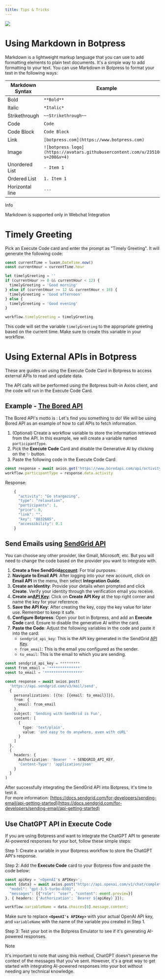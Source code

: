 ```yaml
---
title: Tips & Tricks
---
```


<img src="./assets/getting-started-tips-tricks.png" />

# Using Markdown in Botpress

Markdown is a lightweight markup language that you can use to add formatting elements to plain text documents. It's a simple way to add formatting to your text. You can use Markdown in Botpress to format your text in the following ways:

| Markdown Syntax | Example                                                                        |
| --------------- | ------------------------------------------------------------------------------ |
| Bold            | `**Bold**`                                                                     |
| Italic          | `*Italic*`                                                                     |
| Strikethrough   | `~~Strikethrough~~`                                                            |
| Code            | `Code`                                                                         |
| Code Block      | `Code Block`                                                                   |
| Link            | `[botpress.com](https://www.botpress.com)`                                     |
| Image           | `![botpress logo](https://avatars.githubusercontent.com/u/23510677?s=200&v=4)` |
| Unordered List  | `- Item 1`                                                                     |
| Ordered List    | `1. Item 1`                                                                    |
| Horizontal line | `---`                                                                          |

<Info>
Info

Markdown is supported only in Webchat Integration
</Info>

# Timely Greeting

Pick an Execute Code card and enter the prompt as "Timely Greeting". It will generate the following code:

```javascript
const currentTime = luxon.DateTime.now()
const currentHour = currentTime.hour

let timelyGreeting = ''
if (currentHour >= 0 && currentHour < 12) {
  timelyGreeting = 'Good morning'
} else if (currentHour >= 12 && currentHour < 18) {
  timelyGreeting = 'Good afternoon'
} else {
  timelyGreeting = 'Good evening'
}

workflow.timelyGreeting = timelyGreeting
```

This code will set the variable `timelyGreeting` to the appropriate greeting based on the current time. Make sure to create this variable in your workflow.

# Using External APIs in Botpress

These are guides on using the Execute Code Card in Botpress to access external APIs to read and update data.

The API calls will be performed using the Botpress built-in Axios client, and the code will run in the Execute Code Card.

## Example - [The Bored API](https://www.boredapi.com/)

The Bored API's motto is : Let's find you something to do! We will be using Bored API as an example of how to call APIs to fetch information.

1. (Optional) Create a workflow variable to store the information retrieved from the API. In this example, we will create a variable named `participantType`.
2. Pick the **Execute Code** Card and disable the Generative AI by clicking on the ✨ button.
3. Paste the following code in the Execute Code Card:

```typescript
const response = await axios.get('https://www.boredapi.com/api/activity?participants=1')
workflow.participantType = response.data.activity
```

Response:

```typescript
    {
      "activity": "Go stargazing",
      "type": "relaxation",
      "participants": 1,
      "price": 0,
      "link": "",
      "key": "8832605",
      "accessibility": 0.1
    }
```

## Send Emails using [SendGrid API](https://sendgrid.com/)

You can choose any other provider, like Gmail, Microsoft, etc. But you will need to change the code based on the provider you want to integrate with.

1. **Create a free SendGrid[account](https://sendgrid.com/pricing/ "account")**: For trial purposes.
2. **Navigate to Email API**: After logging into your new account, click on **Email API** in the menu, then select **Integration Guide**.
3. **Create an Identity**: Provide your details when prompted and click **Create**. Verify your identity through the verification email you receive.
4. **Create an[API Key](https://app.sendgrid.com/settings/api_keys "API Key")**: Click on **Create API Key** at the top right corner and name the key for your reference.
5. **Save the API Key**: After creating the key, copy the key value for later use. Remember to keep it safe.
6. **Configure Botpress**: Open your bot in Botpress, and add an **Execute Code** card. Ensure to disable the generative AI within the card.
7. **Paste the Code**: Adjust the following variables in the code and paste it into the card:
   * `sendgrid_api_key`: This is the API key generated in the SendGrid [API Key](https://app.sendgrid.com/settings/api_keys "API Key").
   * `from_email`: This is the email you configured as the sender.
   * `to_email`: This is the email to which you are sending.

```typescript
const sendgrid_api_key = *********
const from_email = '**************'
const to_email = '*****************'

const response = await axios.post(
  'https://api.sendgrid.com/v3/mail/send',
  {
    personalizations: [{to: [{email: to_email}]}],
    from: {
      email: from_email
    },
    subject: 'Sending with SendGrid is Fun',
    content: [
      {
        type: 'text/plain',
        value: 'and easy to do anywhere, even with cURL'
      }
    ]
  },
  {
    headers: {
      Authorization: 'Bearer ' + SENDGRID_API_KEY,
      'Content-Type': 'application/json'
    }
  }
)
```

After successfully integrating the SendGrid API into Botpress, it's time to test it.\
For more information: [https://docs.sendgrid.com/for-developers/sending-email/api-getting-started](https://docs.sendgrid.com/for-developers/sending-email/api-getting-started)

## Use ChatGPT API in Execute Code

If you are using Botpress and want to integrate the ChatGPT API to generate AI-powered responses for your bot, follow these simple steps:

Step 1: Create a variable in your Botpress workflow to store the ChatGPT API's response.

Step 2: Add the **Execute Code** card to your Botpress flow and paste the code below:

```typescript
const apiKey = '<OpenAI's APIKey>';
const {data} = await axios.post("https://api.openai.com/v1/chat/completions", {
  "model": "gpt-3.5-turbo-0301",
  "messages": [{"role": "user", "content": event.preview}]
}, { headers: {'Authorization': `Bearer ${apiKey}`}});

workflow.variableName = data.choices[0].message.content;
```

Make sure to replace **`<OpenAI's APIKey>`** with your actual OpenAI API key, and `variableName` with the name of the variable you created in Step 1.

Step 3: Test your bot in the Botpress Emulator to see if it's generating AI-powered responses.

<Note>
Note

It's important to note that using this method, ChatGPT doesn't preserve the context of the messages that you've sent. However, it's a great way to get started with integrating AI-powered responses into your bot without needing any technical knowledge.
</Note>
